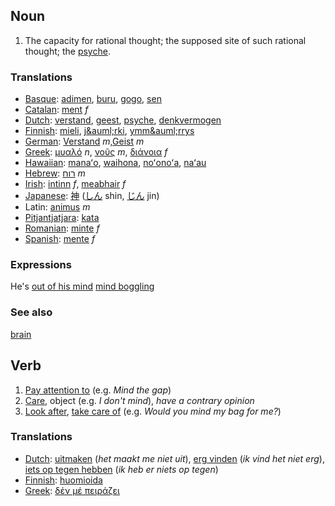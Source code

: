==Noun==
#The capacity for rational thought; the supposed site of such rational thought; the [[psyche]].

===Translations===

*[[Basque]]: [[adimen]], [[buru]], [[gogo]], [[sen]]
*[[Catalan]]: [[ment]] ''f''
*[[Dutch]]: [[verstand]], [[geest]], [[psyche]], [[denkvermogen]]
*[[Finnish]]: [[mieli]], [[j&auml;rki]], [[ymm&auml;rrys]]
*[[German]]: [[Verstand]] ''m'',[[Geist]] ''m''
*[[Greek]]: [[μυαλό]] ''n'', [[νοῦς]] ''m'', [[διάνοια]] ''f''
*[[Hawaiian]]: [[manaʻo]], [[waihona]], [[noʻonoʻa]], [[naʻau]]
*[[Hebrew]]: [[רוח]] ''m''
*[[Irish]]: [[intinn]] ''f'', [[meabhair]] ''f''
*[[Japanese]]: [[神]] ([[しん]] shin, [[じん]] jin)
*Latin: [[animus]] ''m''
*[[Pitjantjatjara]]: [[kata]]
*[[Romanian]]: [[minte]] ''f''
*[[Spanish]]: [[mente]] ''f''

===Expressions===

He's [[out of his mind]]
[[mind boggling]]

===See also===
[[brain]]

==Verb==
#[[Pay attention to]] (e.g. ''Mind the gap'')
#[[Care]], object (e.g. ''I don't mind''), ''have a contrary opinion''
#[[Look after]], [[take care of]] (e.g. ''Would you mind my bag for me?'')

===Translations===

*[[Dutch]]: [[uitmaken]] (''het maakt me niet uit''), [[erg vinden]] (''ik vind het niet erg''), [[iets op tegen hebben]] (''ik heb er niets op tegen'')
*[[Finnish]]: [[huomioida]]
*[[Greek]]: [[δέν μέ πειράζει]]
